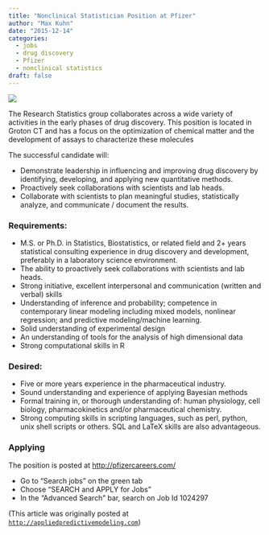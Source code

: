 ```yaml
---
title: "Nonclinical Statistician Position at Pfizer"
author: "Max Kuhn"
date: "2015-12-14"
categories:
  - jobs
  - drug discovery
  - Pfizer
  - nonclinical statistics
draft: false
---
```


![](groton.png){fig-align="center"}

The Research Statistics group collaborates across a wide variety of activities in the early phases of drug discovery. This position is located in Groton CT and has a focus on the optimization of chemical matter and the development of assays to characterize these molecules

The successful candidate will:

 * Demonstrate leadership in influencing and improving drug discovery by identifying, developing, and applying new quantitative methods.
 * Proactively seek collaborations with scientists and lab heads. 
 * Collaborate with scientists to plan meaningful studies, statistically analyze, and communicate / document the results.

### Requirements:  

 * M.S. or Ph.D. in Statistics, Biostatistics, or related field and 2+ years statistical consulting experience in drug discovery and development, preferably in a laboratory science environment.
 * The ability to proactively seek collaborations with scientists and lab heads. 
 * Strong initiative, excellent interpersonal and communication (written and verbal) skills
 * Understanding of inference and probability; competence in contemporary linear modeling including mixed models, nonlinear regression; and predictive modeling/machine learning.
 * Solid understanding of experimental design 
 * An understanding of tools for the analysis of high dimensional data 
 * Strong computational skills in R

### Desired:

 * Five or more years experience in the pharmaceutical industry. 
 * Sound understanding and experience of applying Bayesian methods
 * Formal training in, or thorough understanding of: human physiology, cell biology, pharmacokinetics and/or pharmaceutical chemistry. 
 * Strong computing skills in scripting languages, such as perl, python, unix shell scripts or others. SQL and LaTeX skills are also advantageous.

### Applying


The position is posted at [http://pfizercareers.com/](http://pfizercareers.com/)

- Go to "Search jobs" on the green tab
- Choose "SEARCH and APPLY for Jobs"
- In the "Advanced Search" bar, search on Job Id 1024297

(This article was originally posted at [`http://appliedpredictivemodeling.com`](https://appliedpredictivemodeling.com/blog/2015/12/14/nonclinical-statistician-position-at-pfizer))